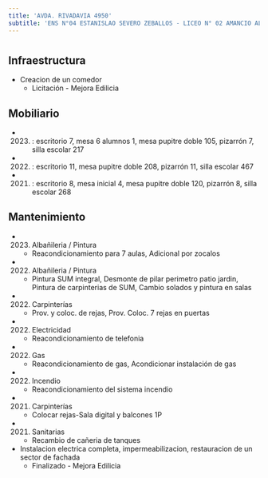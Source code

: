 ```yaml
---
title: 'AVDA. RIVADAVIA 4950'
subtitle: 'ENS N°04 ESTANISLAO SEVERO ZEBALLOS - LICEO N° 02 AMANCIO ALCORTA'
---
```


#
## Infraestructura

* Creacion de un comedor 
    + Licitación - Mejora Edilicia 


## Mobiliario

*  (2023) : escritorio 7, mesa 6 alumnos 1, mesa pupitre doble 105, pizarrón 7, silla escolar 217 

*  (2022) : escritorio 11, mesa pupitre doble 208, pizarrón 11, silla escolar 467 

*  (2021) : escritorio 8, mesa inicial 4, mesa pupitre doble 120, pizarrón 8, silla escolar 268 





## Mantenimiento

*  (2023) Albañileria / Pintura 
    + Reacondicionamiento para 7 aulas, Adicional por zocalos

*  (2022) Albañileria / Pintura 
    + Pintura SUM integral, Desmonte de pilar perimetro patio jardin, Pintura de carpinterias de SUM, Cambio solados y pintura en salas

*  (2022) Carpinterías 
    + Prov. y coloc. de rejas, Prov. Coloc. 7 rejas en puertas

*  (2022) Electricidad 
    + Reacondicionamiento de telefonia

*  (2022) Gas 
    + Reacondicionamiento de gas, Acondicionar instalación de gas

*  (2022) Incendio 
    + Reacondicionamiento del sistema incendio

*  (2021) Carpinterías 
    + Colocar rejas-Sala digital y balcones 1P

*  (2021) Sanitarias 
    + Recambio de cañeria de tanques





* Instalacion electrica completa, impermeabilizacion, restauracion de un sector de fachada 
    + Finalizado - Mejora Edilicia 




